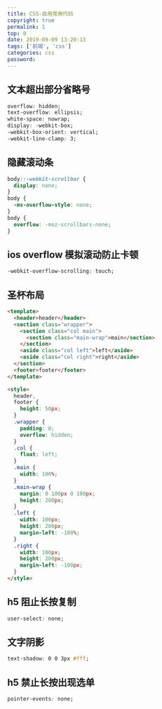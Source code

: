 ```yaml
---
title: CSS-自用常用代码
copyright: true
permalink: 1
top: 0
date: 2019-09-09 13:20:13
tags: ['前端', 'css']
categories: css
password:
---
```


## 文本超出部分省略号

```css
overflow: hidden;
text-overflow: ellipsis;
white-space: nowrap;
display: -webkit-box;
-webkit-box-orient: vertical;
-webkit-line-clamp: 3;
```

## 隐藏滚动条

<!--more-->

```css
body::-webkit-scrollbar {
  display: none;
}
body {
  -ms-overflow-style: none;
}
body {
  overflow: -moz-scrollbars-none;
}
```

## ios overflow 模拟滚动防止卡顿

```css
-webkit-overflow-scrolling: touch;
```

## 圣杯布局

```html
<template>
  <header>header</header>
  <section class="wrapper">
    <section class="col main">
      <section class="main-wrap">main</section>
    </section>
    <aside class="col left">left</aside>
    <aside class="col right">right</aside>
  </section>
  <footer>footer</footer>
</template>

<style>
  header,
  footer {
    height: 50px;
  }
  .wrapper {
    padding: 0;
    overflow: hidden;
  }
  .col {
    float: left;
  }
  .main {
    width: 100%;
  }
  .main-wrap {
    margin: 0 100px 0 100px;
    height: 200px;
  }
  .left {
    width: 100px;
    height: 200px;
    margin-left: -100%;
  }
  .right {
    width: 100px;
    height: 200px;
    margin-left: -100px;
  }
</style>
```

## h5 阻止长按复制

```css
user-select: none;
```

## 文字阴影

```css
text-shadow: 0 0 3px #fff;
```

## h5 禁止长按出现选单

```css
pointer-events: none;
```
